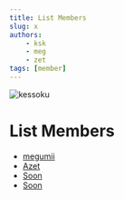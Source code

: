 ```yaml
---
title: List Members
slug: x
authors:
    - ksk
    - meg
    - zet
tags: [member]
---
```


![kessoku](/img/ksk.png)

# List Members

- [megumii](/megumii)
- [Azet](/azet)
- [Soon](/)
- [Soon](/)